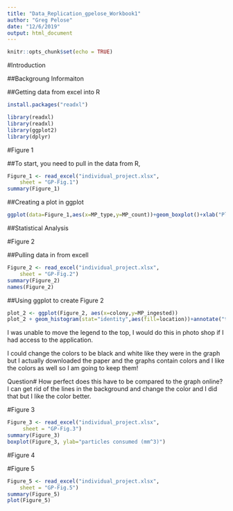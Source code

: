 ```yaml
---
title: "Data_Replication_gpelose_Workbook1"
author: "Greg Pelose"
date: "12/6/2019"
output: html_document
---
```


```r
knitr::opts_chunk$set(echo = TRUE)
```
#Introduction

##Backgroung Informaiton
  

##Getting data from excel into R
```r
install.packages("readxl")
```
```r
library(readxl)
library(readxl)
library(ggplot2)
library(dplyr)
```


#Figure 1

##To start, you need to pull in the data from R, 

```r
Figure_1 <- read_excel("individual_project.xlsx", 
    sheet = "GP-Fig.1")
summary(Figure_1)
```

##Creating a plot in ggplot

```r
ggplot(data=Figure_1,aes(x=MP_type,y=MP_count))+geom_boxplot()+xlab("Plastic Type")+ylab("no. plastics per polyp")+scale_y_continuous(lim=c(0,100),breaks=c(0,20,40,60,80,100))+theme_classic()+annotate("text", x = "Beads", y = 30, label = "A")+annotate("text", x = "Fibers", y = 92, label = "B")+annotate("text", x = "Misc", y = 22, label = "A")+theme(axis.text.x = element_text(angle = 45, hjust = 1))
```

##Statistical Analysis



#Figure 2

##Pulling data in from excell 
```r
Figure_2 <- read_excel("individual_project.xlsx", 
    sheet = "GP-Fig.2")
summary(Figure_2)
names(Figure_2)
```

##Using ggplot to create Figure 2


```r
plot_2 <- ggplot(Figure_2, aes(x=colony,y=MP_ingested))
plot_2 + geom_histogram(stat="identity",aes(fill=location))+annotate("text", x = 1, y = 100, label = "57.5%")+annotate("text", x = 2, y = 135, label = "74.7%")+annotate("text", x = 3, y = 19, label = "88.6%")+scale_y_continuous(lim=c(0,250),breaks=c(0,50,100,150,200,250))
```

I was unable to move the legend to the top, I would do this in photo shop if I had access to the application.  

I could change the colors to be black and white like they were in the graph but I actually downloaded the paper and the graphs contain colors and I like the colors as well so I am going to keep them!

Question#
How perfect does this have to be compared to the graph online? I can get rid of the lines in the background and change the color and I did that but I like the color better. 

#Figure 3

```r
Figure_3 <- read_excel("individual_project.xlsx", 
     sheet = "GP-Fig.3")
summary(Figure_3)
boxplot(Figure_3, ylab="particles consumed (mm^3)")
```


#Figure 4






#Figure 5

```r
Figure_5 <- read_excel("individual_project.xlsx", 
    sheet = "GP-Fig.5")
summary(Figure_5)
plot(Figure_5)
```


